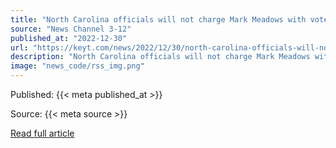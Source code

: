 ```yaml
---
title: "North Carolina officials will not charge Mark Meadows with voter fraud"
source: "News Channel 3-12"
published_at: "2022-12-30"
url: "https://keyt.com/news/2022/12/30/north-carolina-officials-will-not-charge-mark-meadows-with-voter-fraud/"
description: "North Carolina officials will not charge Mark Meadows with voter fraudThe post North Carolina officials will not charge Mark Meadows with voter fraud appeared first on News Channel 3-12."
image: "news_code/rss_img.png"
---
```



  Published: {{< meta published_at >}}
  

  Source: {{< meta source >}}
  

  [Read full article]({{< meta url >}})
  


